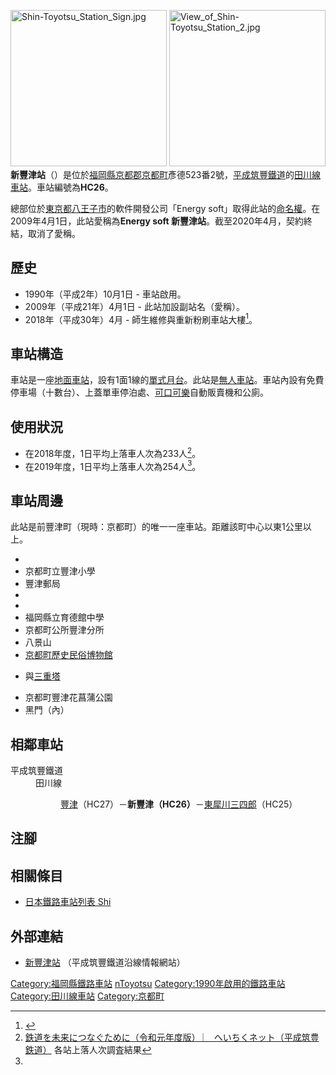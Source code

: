 {{NoteTA
|T=zh-hans:新丰津站;zh-hk:新豐津站;zh-tw:新豐津車站;
|1=zh-hans:新丰津站;zh-hk:新豐津站;zh-tw:新豐津車站;
}}
{{Infobox station
|公司色 = orange
|站名 = 新豐津
|圖片 = View of platform of Shin-Toyotsu Station.jpg
|圖片說明 = 月台
|日文原名 = 新豊津
|平假名 = しんとよつ
|羅馬拼音 = SHIN-TOYOTSU
|副站名 =
|電報略號 = 
|所在地 = {{JPN}}[[福岡縣|福岡縣]][[京都郡|京都郡]][[京都町|京都町]]彥德523番2號
|座標 = {{coord|33|40|46.42|N|130|57|49.95|E|type:railwaystation_region:JP-24|display=inline,title}}
|車站構造 = [[地面車站|地面車站]]
|月台配置 = 1面1線
|啟用年月日 = 1990年（平成2年）10月1日
|廢站年月日 = 
|乘客人數 = 
|上下車人次 = 254<ref name=":0">[http://www.heichiku.net/heichiku/link-to-the-future/ 鉄道を未来につなぐために（令和元年度版） ︳ へいちくネット（平成筑豊鉄道）] {{Wayback|url=http://www.heichiku.net/heichiku/link-to-the-future/ |date=20201027184520 }}{{ja icon}} 各站上落人次調査結果</ref>
|統計年度 = 2019
|轉車 =
|全寬備註 = [[無人車站|無人車站]]
|adjacent = {{Adjacent stations|system=平成筑豐鐵道|line=田川線|left=豐津|right=東犀川三四郎|note-left=HC27<br/>0.9km|note-mid=HC26<br/>距離[[行橋站|行橋]]5.8km|note-right=HC25<br/>2.4km}}
}}
[[File:Shin-Toyotsu_Station_Sign.jpg|250px]]
[[File:View_of_Shin-Toyotsu_Station_2.jpg|250px]]
'''新豐津站'''（{{jpn|j=新豊津駅|hg=しんとよつえき|rm=Shin-Toyotsu eki|f=y}}）是位於[[福岡縣|福岡縣]][[京都郡|京都郡]][[京都町|京都町]]彥德523番2號，[[平成筑豐鐵道|平成筑豐鐵道]]的[[田川線|田川線]][[鐵路車站|車站]]。車站編號為'''HC26'''。

總部位於[[東京都|東京都]][[八王子市|八王子市]]的軟件開發公司「Energy soft」取得此站的[[命名權|命名權]]。在2009年4月1日，此站愛稱為'''Energy soft 新豐津站'''。截至2020年4月，契約終結，取消了愛稱。

== 歷史 ==
* 1990年（平成2年）10月1日 - 車站啟用。
* 2009年（平成21年）4月1日 - 此站加設副站名（愛稱）。
* 2018年（平成30年）4月 - {{Translink|ja|福岡県立育徳館中学校・高等学校|福岡縣立育德館中學·高等學校}}師生維修與重新粉刷車站大樓<ref>{{Cite web|url=http://www.yomiuri.co.jp/kyushu/odekake/railway/20180407-OYS1T50023.html|title=平成筑豊鉄道・新豊津駅、中高生協力で改修|accessdate=2019-01-05|date=2018-04-07|website=YOMIURI ONLINE（読売新聞）|language=ja|archive-date=2019-01-06|archive-url=https://web.archive.org/web/20190106062131/https://www.yomiuri.co.jp/kyushu/odekake/railway/20180407-OYS1T50023.html|dead-url=yes}}</ref>。

== 車站構造 ==
車站是一座[[地面車站|地面車站]]，設有1面1線的[[單式月台|單式月台]]。此站是[[無人車站|無人車站]]。車站內設有免費停車場（十數台）、上蓋單車停泊處、[[可口可樂|可口可樂]]自動販賣機和公廁。

== 使用狀況 ==
*在2018年度，1日平均上落車人次為233人<ref name=":0">[http://www.heichiku.net/heichiku/link-to-the-future/ 鉄道を未来につなぐために（令和元年度版） ︳ へいちくネット（平成筑豊鉄道）]{{ja icon}} 各站上落人次調査結果</ref>。
*在2019年度，1日平均上落車人次為254人<ref name=":0" />。

== 車站周邊 ==
此站是前豐津町（現時：京都町）的唯一一座車站。距離該町中心以東1公里以上。
* {{Translink|ja|今川 (福岡県)|今川 (福岡縣)|今川}}
* 京都町立豐津小學
* 豐津郵局
* {{Translink|ja|国道496号|國道496號}}
* {{Translink|ja|福岡県立育徳館高等学校|福岡縣立育德館高等學校}}
* 福岡縣立育德館中學
* 京都町公所豐津分所
* 八景山
* [http://www.town.miyako.lg.jp/rekisiminnzoku/kankou/spot/hakubutukan.html 京都町歷史民俗博物館] {{Wayback|url=http://www.town.miyako.lg.jp/rekisiminnzoku/kankou/spot/hakubutukan.html |date=20200615042625 }}{{ja icon}}
* {{Translink|ja|豊前国分寺跡|豐前國分寺遺蹟|豐前國分寺}}與[[三重塔|三重塔]]
* 京都町豐津花菖蒲公園
* 黑門（{{Translink|ja|福岡県立育徳館高等学校|福岡縣立育德館高等學校}}內）

== 相鄰車站 ==
; 平成筑豐鐵道
: 田川線
::[[豐津站_(福岡縣)|豐津]]（HC27）－'''新豐津（HC26）'''－[[東犀川三四郎站|東犀川三四郎]]（HC25）
== 注腳 ==
{{Reflist}}
== 相關條目 ==
{{commonscat|Shin-Toyotsu Station}}
* [[日本鐵路車站列表_Shi|日本鐵路車站列表 Shi]]
== 外部連結 ==
* [http://www.heichiku.net/railway/stations/%E6%96%B0%E8%B1%8A%E6%B4%A5%E9%A7%85/ 新豐津站] {{Wayback|url=http://www.heichiku.net/railway/stations/%E6%96%B0%E8%B1%8A%E6%B4%A5%E9%A7%85/ |date=20201203222800 }}{{ja icon}}（平成筑豐鐵道沿線情報網站）
{{田川線}}
{{DEFAULTSORT:Shin-Toyotsu}}
[[Category:福岡縣鐵路車站|Category:福岡縣鐵路車站]]
[[Category:日本鐵路車站_Shi|nToyotsu]]
[[Category:1990年啟用的鐵路車站|Category:1990年啟用的鐵路車站]]
[[Category:田川線車站|Category:田川線車站]]
[[Category:京都町|Category:京都町]]